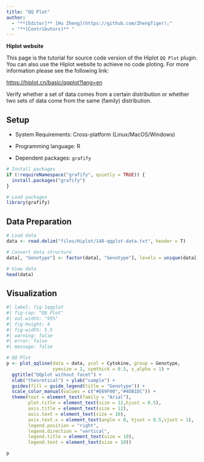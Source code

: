 ```yaml
---
title: "QQ Plot"
author:
  - "**[Editor]** [Hu Zheng](https://github.com/ZhengTiger);"
  - "**[Contributors]** "
---
```


::: callout-note
**Hiplot website**

This page is the tutorial for source code version of the Hiplot `QQ Plot` plugin. You can also use the Hiplot website to achieve no code ploting. For more information please see the following link:

<https://hiplot.cn/basic/qqplot?lang=en>
:::

Verify whether a set of data comes from a certain distribution or whether two sets of data come from the same (family) distribution.

## Setup

-   System Requirements: Cross-platform (Linux/MacOS/Windows)

-   Programming language: R

-   Dependent packages: `grafify`

```r
# Install packages
if (!requireNamespace("grafify", quietly = TRUE)) {
  install.packages("grafify")
}

# Load packages
library(grafify)
```

## Data Preparation

```r
# Load data
data <- read.delim("files/Hiplot/148-qqplot-data.txt", header = T)

# Convert data structure
data[, "Genotype"] <- factor(data[, "Genotype"], levels = unique(data[, "Genotype"]))

# View data
head(data)
```

## Visualization

```r
#| label: fig-1qqplot
#| fig-cap: "QQ Plot"
#| out.width: "95%"
#| fig-height: 4
#| fig-width: 5.5
#| warning: false
#| error: false
#| message: false

# QQ Plot
p <- plot_qqline(data = data, ycol = Cytokine, group = Genotype,
                 symsize = 2, symthick = 0.5, s_alpha = 1) +
  ggtitle("QQplot without facet") +
  xlab("theoretical") + ylab("sample") + 
  guides(fill = guide_legend(title = "Genotype")) +
  scale_color_manual(values = c("#E69F00","#4DB1DC")) +
  theme(text = element_text(family = "Arial"),
        plot.title = element_text(size = 12,hjust = 0.5),
        axis.title = element_text(size = 12),
        axis.text = element_text(size = 10),
        axis.text.x = element_text(angle = 0, hjust = 0.5,vjust = 1),
        legend.position = "right",
        legend.direction = "vertical",
        legend.title = element_text(size = 10),
        legend.text = element_text(size = 10))

p
```



